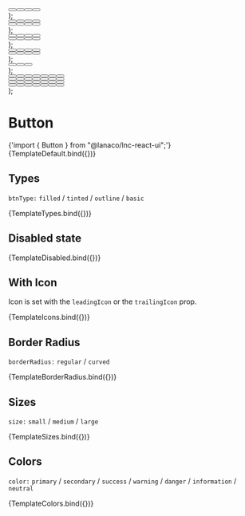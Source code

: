 
<Meta title="General/Button" component={Button} />


  <div style={{ display: "flex", gap: "16px" }}>
    <Button {...args} btnType={"filled"} />
    <Button {...args} btnType={"tinted"} />
    <Button {...args} btnType={"outline"} />
    <Button {...args} btnType={"basic"} />
  </div>
);

  <div>
    <div style={{ display: "flex", gap: "16px", marginBottom: "16px" }}>
      <Button {...args} btnType={"filled"} borderRadius={"regular"} />
      <Button {...args} btnType={"tinted"} borderRadius={"regular"} />
      <Button {...args} btnType={"outline"} borderRadius={"regular"} />
      <Button {...args} btnType={"basic"} borderRadius={"regular"} />
    </div>
    <div style={{ display: "flex", gap: "16px" }}>
      <Button
        {...args}
        btnType={"filled"}
        borderRadius={"curved"}
        leadingIcon="user"
      />
      <Button
        {...args}
        btnType={"tinted"}
        borderRadius={"curved"}
        leadingIcon="user"
      />
      <Button
        {...args}
        btnType={"outline"}
        borderRadius={"curved"}
        leadingIcon="user"
      />
      <Button
        {...args}
        btnType={"basic"}
        borderRadius={"curved"}
        leadingIcon="user"
      />
    </div>
  </div>
);

  <div>
    <div style={{ display: "flex", gap: "16px", marginBottom: "12px" }}>
      <Button {...args} leadingIcon={"user"} btnType={"filled"} />
      <Button {...args} leadingIcon={"user"} btnType={"tinted"} />
      <Button {...args} leadingIcon={"user"} btnType={"outline"} />
      <Button {...args} leadingIcon={"user"} btnType={"basic"} />
    </div>
    <div style={{ display: "flex", gap: "16px" }}>
      <Button {...args} trailingIcon={"clock"} btnType={"filled"} />
      <Button {...args} trailingIcon={"clock"} btnType={"tinted"} />
      <Button {...args} trailingIcon={"clock"} btnType={"outline"} />
      <Button {...args} trailingIcon={"clock"} btnType={"basic"} />
    </div>
  </div>
);

  <div>
    <div style={{ display: "flex", gap: "16px", marginBottom: "12px" }}>
      <Button {...args} leadingIcon={"user"} btnType={"filled"} />
      <Button {...args} leadingIcon={"user"} btnType={"tinted"} />
      <Button {...args} leadingIcon={"user"} btnType={"outline"} />
      <Button {...args} leadingIcon={"user"} btnType={"basic"} />
    </div>
    <div style={{ display: "flex", gap: "16px" }}>
      <Button
        {...args}
        trailingIcon={"clock"}
        btnType={"filled"}
        iconStyle={"regular"}
      />
      <Button
        {...args}
        trailingIcon={"clock"}
        btnType={"tinted"}
        iconStyle={"regular"}
      />
      <Button
        {...args}
        trailingIcon={"clock"}
        btnType={"outline"}
        iconStyle={"regular"}
      />
      <Button
        {...args}
        trailingIcon={"clock"}
        btnType={"basic"}
        iconStyle={"regular"}
      />
    </div>
  </div>
);

  <div style={{ display: "flex", gap: "16px" }}>
    <Button {...args} size="small" />
    <Button {...args} size="medium" />
    <Button {...args} size="large" />
  </div>
);

  <div>
    <div style={{ display: "flex", gap: "16px", marginBottom: "16px" }}>
      <Button
        {...args}
        btnType={"filled"}
        color="primary"
        leadingIcon={"user"}
      />
      <Button {...args} btnType={"filled"} color="secondary" />
      <Button {...args} btnType={"filled"} color="success" />
      <Button {...args} btnType={"filled"} color="warning" />
      <Button {...args} btnType={"filled"} color="danger" />
      <Button {...args} btnType={"filled"} color="information" />
      <Button
        {...args}
        type={"filled"}
        color="neutral"
        trailingIcon={"clock"}
      />
    </div>
    <div style={{ display: "flex", gap: "16px", marginBottom: "16px" }}>
      <Button {...args} btnType={"tinted"} color="primary" />
      <Button
        {...args}
        type={"tinted"}
        color="secondary"
        leadingIcon={"user"}
      />
      <Button {...args} btnType={"tinted"} color="success" />
      <Button {...args} btnType={"tinted"} color="warning" />
      <Button {...args} btnType={"tinted"} color="danger" />
      <Button
        {...args}
        btnType={"tinted"}
        color="information"
        trailingIcon={"clock"}
      />
      <Button {...args} type={"tinted"} color="neutral" />
    </div>
    <div style={{ display: "flex", gap: "16px", marginBottom: "16px" }}>
      <Button {...args} btnType={"basic"} color="primary" />
      <Button {...args} btnType={"basic"} color="secondary" />
      <Button
        {...args}
        btnType={"basic"}
        color="success"
        leadingIcon={"user"}
      />
      <Button {...args} btnType={"basic"} color="warning" />
      <Button
        {...args}
        btnType={"basic"}
        color="danger"
        trailingIcon={"clock"}
      />
      <Button {...args} btnType={"basic"} color="information" />
      <Button {...args} btnType={"basic"} color="neutral" />
    </div>
    <div style={{ display: "flex", gap: "16px" }}>
      <Button {...args} btnType={"outline"} color="primary" />
      <Button {...args} btnType={"outline"} color="secondary" />
      <Button {...args} btnType={"outline"} color="success" />
      <Button
        {...args}
        btnType={"outline"}
        color="warning"
        leadingIcon={"user"}
        trailingIcon={"clock"}
      />
      <Button {...args} btnType={"outline"} color="danger" />
      <Button {...args} btnType={"outline"} color="information" />
      <Button {...args} btnType={"outline"} color="neutral" />
    </div>
  </div>
);

# Button

<SyntaxHighlighter language="jsx" style={nord}>
  {'import { Button } from "@lanaco/lnc-react-ui";'}
</SyntaxHighlighter>

<Canvas>
  <Story
    name="Default"
    args={{
      text: "Button",
    }}
  >
    {TemplateDefault.bind({})}
  </Story>
</Canvas>

<ArgsTable story="Default" />

## Types

`btnType:` `filled` / `tinted` / `outline` / `basic`

<Canvas>
  <Story
    name="Types"
    args={{
      text: "Button",
    }}
  >
    {TemplateTypes.bind({})}
  </Story>
</Canvas>

## Disabled state

<Canvas>
  <Story
    name="Disabled"
    args={{
      disabled: true,
      text: "Button",
      iconStyle: "solid",
    }}
  >
    {TemplateDisabled.bind({})}
  </Story>
</Canvas>

## With Icon

Icon is set with the `leadingIcon` or the `trailingIcon` prop.

<Canvas>
  <Story
    name="With Icon"
    args={{
      text: "Button",
    }}
  >
    {TemplateIcons.bind({})}
  </Story>
</Canvas>

## Border Radius

`borderRadius:` `regular` / `curved`

<Canvas>
  <Story
    name="Border Radius"
    args={{
      text: "Button",
    }}
  >
    {TemplateBorderRadius.bind({})}
  </Story>
</Canvas>

## Sizes

`size:` `small` / `medium` / `large`

<Canvas>
  <Story
    name="Sizes"
    args={{
      text: "Button",
    }}
  >
    {TemplateSizes.bind({})}
  </Story>
</Canvas>

## Colors

`color:` `primary` / `secondary` / `success` / `warning` / `danger` / `information` / `neutral`

<Canvas>
  <Story
    name="Colors"
    args={{
      text: "Button",
    }}
  >
    {TemplateColors.bind({})}
  </Story>
</Canvas>

